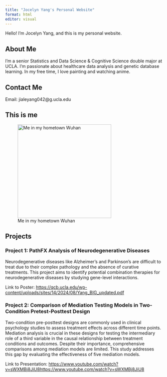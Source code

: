 ```yaml
---
title: "Jocelyn Yang's Personal Website"
format: html
editor: visual
---
```


Hello! I'm Jocelyn Yang, and this is my personal website.

## About Me

I'm a senior Statistics and Data Science & Cognitive Science double major at UCLA. I'm passionate about healthcare data analysis and genetic database learning. In my free time, I love painting and watching anime.

## Contact Me

Email: jialeyang042\@g.ucla.edu

## 

## This is me

![Me in my hometown Wuhan](WechatIMG1392.jpg){width="300"}

## Projects

### Project 1: PathFX Analysis of Neurodegenerative Diseases

Neurodegenerative diseases like Alzheimer's and Parkinson's are difficult to treat due to their complex pathology and the absence of curative treatments. This project aims to identify potential combination therapies for neurodegenerative diseases by studying gene-level interactions.

Link to Poster: <https://qcb.ucla.edu/wp-content/uploads/sites/14/2024/08/Yang_BIG_updated.pdf>

### Project 2: Comparison of Mediation Testing Models in Two-Condition Pretest-Posttest Design

Two-condition pre-posttest designs are commonly used in clinical psychology studies to assess treatment effects across different time points. Mediation analysis is crucial in these designs for testing the intermediary role of a third variable in the causal relationship between treatment conditions and outcomes. Despite their importance, comprehensive comparisons among mediation models are limited. This study addresses this gap by evaluating the effectiveness of five mediation models.

Link to Presentation: [https://www.youtube.com/watch?v=sWXMBj8JiU8https://www.youtube.com/watch?v=sWXMBj8JiU8](https://www.youtube.com/watch?v=sWXMBj8JiU8)
